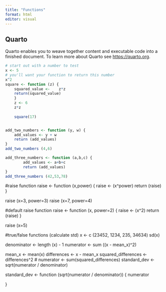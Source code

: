 ```yaml
---
title: "Functions"
format: html
editor: visual
---
```


## Quarto

Quarto enables you to weave together content and executable code into a finished document. To learn more about Quarto see <https://quarto.org>.

```r
# start out with a number to test
x <- 5
# you'll want your function to return this number
x^2
square <- function (z) {
	squared_value <-	z*z
	return(squared_value)
	}
	z <- 6
	z*z
	
	square(17)


add_two_numbers <- function (y, w) {
	add_values <- y + w
	return (add_values)
}
add_two_numbers (4,6)

add_three_numbers <- function (a,b,c) {
		add_values <- a+b+c
		return (add_values)
}
add_three_numbers (42,53,78)


```
#raise function
raise <- function (x,power) {
raise <- (x^power)
return (raise)
}

raise (x=3, power=3)
raise (x=7, power=4)

#default raise function
raise <- function (x, power=2) {
raise <- (x^2)
return (raise)
}

raise (x=5)

#true/false functions (calculate std)
x <- c (23452, 1234, 235, 34634)
sd(x)

denominator <- length (x) - 1
numerator <- sum ((x - mean_x)^2)

mean_x <- mean(x)
differences <- x - mean_x
squared_differences <- differences^2
# numerator <- sum(squared_differences)
standard_dev <- sqrt(numerator / denominator)


standard_dev <- function (sqrt(numerator / denominator)) {
numerator

}




